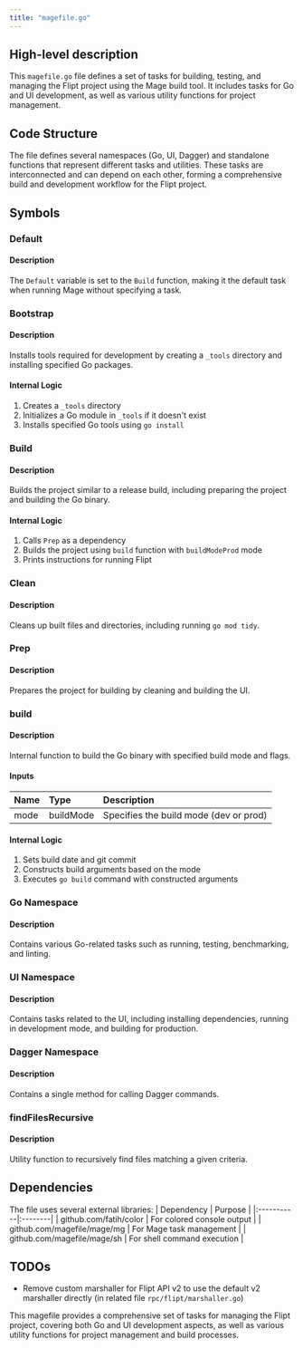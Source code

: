 ```yaml
---
title: "magefile.go"
---
```


## High-level description
This `magefile.go` file defines a set of tasks for building, testing, and managing the Flipt project using the Mage build tool. It includes tasks for Go and UI development, as well as various utility functions for project management.

## Code Structure
The file defines several namespaces (Go, UI, Dagger) and standalone functions that represent different tasks and utilities. These tasks are interconnected and can depend on each other, forming a comprehensive build and development workflow for the Flipt project.

## Symbols

### Default
#### Description
The `Default` variable is set to the `Build` function, making it the default task when running Mage without specifying a task.

### Bootstrap
#### Description
Installs tools required for development by creating a `_tools` directory and installing specified Go packages.

#### Internal Logic
1. Creates a `_tools` directory
2. Initializes a Go module in `_tools` if it doesn't exist
3. Installs specified Go tools using `go install`

### Build
#### Description
Builds the project similar to a release build, including preparing the project and building the Go binary.

#### Internal Logic
1. Calls `Prep` as a dependency
2. Builds the project using `build` function with `buildModeProd` mode
3. Prints instructions for running Flipt

### Clean
#### Description
Cleans up built files and directories, including running `go mod tidy`.

### Prep
#### Description
Prepares the project for building by cleaning and building the UI.

### build
#### Description
Internal function to build the Go binary with specified build mode and flags.

#### Inputs
| Name | Type | Description |
|:-----|:-----|:------------|
| mode | buildMode | Specifies the build mode (dev or prod) |

#### Internal Logic
1. Sets build date and git commit
2. Constructs build arguments based on the mode
3. Executes `go build` command with constructed arguments

### Go Namespace
#### Description
Contains various Go-related tasks such as running, testing, benchmarking, and linting.

### UI Namespace
#### Description
Contains tasks related to the UI, including installing dependencies, running in development mode, and building for production.

### Dagger Namespace
#### Description
Contains a single method for calling Dagger commands.

### findFilesRecursive
#### Description
Utility function to recursively find files matching a given criteria.

## Dependencies
The file uses several external libraries:
| Dependency | Purpose |
|:-----------|:--------|
| github.com/fatih/color | For colored console output |
| github.com/magefile/mage/mg | For Mage task management |
| github.com/magefile/mage/sh | For shell command execution |

## TODOs
- Remove custom marshaller for Flipt API v2 to use the default v2 marshaller directly (in related file `rpc/flipt/marshaller.go`)

This magefile provides a comprehensive set of tasks for managing the Flipt project, covering both Go and UI development aspects, as well as various utility functions for project management and build processes.
